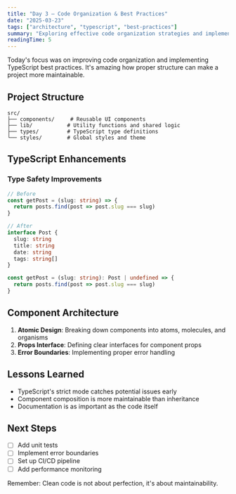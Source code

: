 ```yaml
---
title: "Day 3 — Code Organization & Best Practices"
date: "2025-03-23"
tags: ["architecture", "typescript", "best-practices"]
summary: "Exploring effective code organization strategies and implementing TypeScript best practices in the project."
readingTime: 5
---
```


Today's focus was on improving code organization and implementing TypeScript best practices. It's amazing how proper structure can make a project more maintainable.

## Project Structure

```
src/
├── components/     # Reusable UI components
├── lib/           # Utility functions and shared logic
├── types/         # TypeScript type definitions
└── styles/        # Global styles and theme
```

## TypeScript Enhancements

### Type Safety Improvements

```typescript
// Before
const getPost = (slug: string) => {
  return posts.find(post => post.slug === slug)
}

// After
interface Post {
  slug: string
  title: string
  date: string
  tags: string[]
}

const getPost = (slug: string): Post | undefined => {
  return posts.find(post => post.slug === slug)
}
```

## Component Architecture

1. **Atomic Design**: Breaking down components into atoms, molecules, and organisms
2. **Props Interface**: Defining clear interfaces for component props
3. **Error Boundaries**: Implementing proper error handling

## Lessons Learned

- TypeScript's strict mode catches potential issues early
- Component composition is more maintainable than inheritance
- Documentation is as important as the code itself

## Next Steps

- [ ] Add unit tests
- [ ] Implement error boundaries
- [ ] Set up CI/CD pipeline
- [ ] Add performance monitoring

Remember: Clean code is not about perfection, it's about maintainability. 